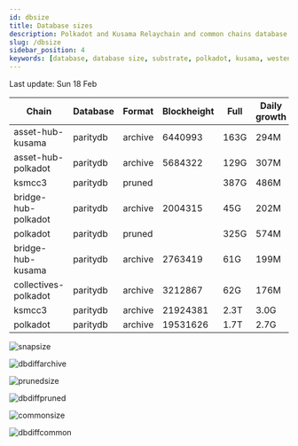 ```yaml
---
id: dbsize
title: Database sizes
description: Polkadot and Kusama Relaychain and common chains database sizes
slug: /dbsize
sidebar_position: 4
keywords: [database, database size, substrate, polkadot, kusama, westend]
---
```



Last update: Sun 18 Feb

| Chain    | Database   | Format | Blockheight | Full         | Daily growth |
| ------------------------| ----------- | -------- | ------- | ---------- | ----- | 
| asset-hub-kusama | paritydb | archive | 6440993 | 163G | 294M |
| asset-hub-polkadot | paritydb | archive | 5684322 | 129G | 307M |
| ksmcc3 | paritydb | pruned |  | 387G | 486M |
| bridge-hub-polkadot | paritydb | archive | 2004315 | 45G | 202M |
| polkadot | paritydb | pruned |  | 325G | 574M |
| bridge-hub-kusama | paritydb | archive | 2763419 | 61G | 199M |
| collectives-polkadot | paritydb | archive | 3212867 | 62G | 176M |
| ksmcc3 | paritydb | archive | 21924381 | 2.3T | 3.0G |
| polkadot | paritydb | archive | 19531626 | 1.7T | 2.7G |

![snapsize](/img/archivesize.png)

![dbdiffarchive](/img/dbdiffrelay.png)

![prunedsize](/img/prunedsize.png)

![dbdiffpruned](/img/dbdiffpruned.png)

![commonsize](/img/commonsize.png)

![dbdiffcommon](/img/dbdiffcommon.png)
